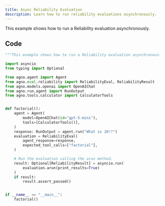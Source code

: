 ```yaml
---
title: Async Reliability Evaluation
description: Learn how to run reliability evaluations asynchronously.
---
```


This example shows how to run a Reliability evaluation asynchronously.

## Code

```python
"""This example shows how to run a Reliability evaluation asynchronously."""

import asyncio
from typing import Optional

from agno.agent import Agent
from agno.eval.reliability import ReliabilityEval, ReliabilityResult
from agno.models.openai import OpenAIChat
from agno.run.agent import RunOutput
from agno.tools.calculator import CalculatorTools


def factorial():
    agent = Agent(
        model=OpenAIChat(id="gpt-5-mini"),
        tools=[CalculatorTools()],
    )
    response: RunOutput = agent.run("What is 10!?")
    evaluation = ReliabilityEval(
        agent_response=response,
        expected_tool_calls=["factorial"],
    )

    # Run the evaluation calling the arun method.
    result: Optional[ReliabilityResult] = asyncio.run(
        evaluation.arun(print_results=True)
    )
    if result:
        result.assert_passed()


if __name__ == "__main__":
    factorial()
```